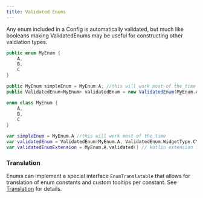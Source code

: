 ```yaml
---
title: Validated Enums
---
```


Any enum included in a Config is automatically validated, but much like booleans making ValidatedEnums may be useful for constructing other valdiation types.

<CodeTabs>

```java !!tabs Java
public enum MyEnum {
    A,
    B,
    C
}

public MyEnum simpleEnum = MyEnum.A; //this will work most of the time
public ValidatedEnum<MyEnum> validatedEnum = new ValidatedEnum(MyEnum.A, ValidatedEnum.WidgetType.CYCLING); //ValidatedEnum can be used to customize the GUI appearance
```

```kotlin !!tabs Kotlin
enum class MyEnum {
    A,
    B,
    C
}

var simpleEnum = MyEnum.A //this will work most of the time
var validatedEnum = ValidatedEnum(MyEnum.A, ValidatedEnum.WidgetType.CYCLING) //ValidatedEnum can be used to customize the GUI appearance
var validatedEnumExtension = MyEnum.A.validated() // kotlin extension function for validating an enum automatically
```

</CodeTabs>

### Translation
Enums can implement a special interface `EnumTranslatable` that allows for translation of enum constants and custom tooltips per constant. See [Translation](https://github.com/fzzyhmstrs/fconfig/wiki/Translation#enumtranslatable) for details.
